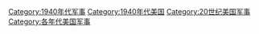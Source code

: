 [[Category:1940年代军事|Category:1940年代军事]]
[[Category:1940年代美国|Category:1940年代美国]]
[[Category:20世纪美国军事|Category:20世纪美国军事]]
[[Category:各年代美国军事|Category:各年代美国军事]]